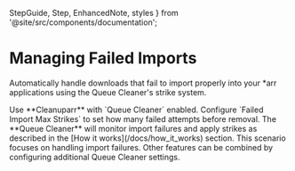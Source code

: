   StepGuide,
  Step,
  EnhancedNote,
  styles
} from '@site/src/components/documentation';

# Managing Failed Imports

Automatically handle downloads that fail to import properly into your *arr applications using the Queue Cleaner's strike system.

<div className={styles.documentationPage}>

<div className={styles.section}>

<StepGuide>
  <Step title="Enable Queue Cleaner">
    Use **Cleanuparr** with `Queue Cleaner` enabled.
  </Step>

  <Step title="Configure Strike System">
    Configure `Failed Import Max Strikes` to set how many failed attempts before removal.
  </Step>

  <Step title="Automated Processing">
    The **Queue Cleaner** will monitor import failures and apply strikes as described in the [How it works](/docs/how_it_works) section.
  </Step>
</StepGuide>

<EnhancedNote>
This scenario focuses on handling import failures. Other features can be combined by configuring additional Queue Cleaner settings.
</EnhancedNote>

</div>

</div>
